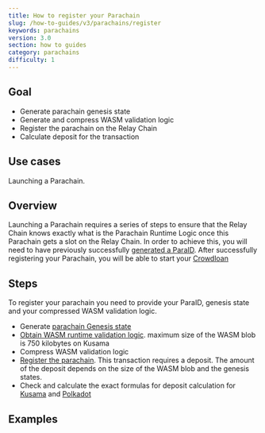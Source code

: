 ```yaml
---
title: How to register your Parachain
slug: /how-to-guides/v3/parachains/register
keywords: parachains
version: 3.0 
section: how to guides
category: parachains
difficulty: 1
---
```


## Goal

- Generate parachain genesis state
- Generate and compress WASM validation logic
- Register the parachain on the Relay Chain
- Calculate deposit for the transaction

## Use cases

Launching a Parachain.

## Overview

Launching a Parachain requires a series of steps to ensure that the Relay Chain
knows exactly what is the Parachain Runtime Logic once this Parachain gets a
slot on the Relay Chain. In order to achieve this, you will need to have
previously successfully [generated a ParaID][register-paraid]. After
successfully registering your Parachain, you will be able to start your
[Crowdloan][crowdloan-paraid]

## Steps

To register your parachain you need to provide your ParaID, genesis state and
your compressed WASM validation logic.

- Generate
  [parachain Genesis state](/tutorials/v3/cumulus-workshop/pt2#3-generate-parachain-genesis-state)
- [Obtain WASM runtime validation logic](/tutorials/v3/cumulus-workshop/pt2#4-obtain-wasm-runtime-validation-function).
  maximum size of the WASM blob is 750 kilobytes on Kusama
- Compress WASM validation logic
- [Register the parachain](/tutorials/v3/cumulus-workshop/pt2#parachain-registration).
  This transaction requires a deposit. The amount of the deposit depends on the
  size of the WASM blob and the genesis states.
- Check and calculate the exact formulas for deposit calculation for
  [Kusama](https://github.com/paritytech/polkadot/blob/04b2383ba6685bacc63a2eb4a1949aebadbc624b/runtime/kusama/src/constants.rs#L26)
  and
  [Polkadot](https://github.com/paritytech/polkadot/blob/04b2383ba6685bacc63a2eb4a1949aebadbc624b/runtime/polkadot/src/constants.rs#L27)

## Examples

[register-paraid]: /tutorials/v3/cumulus-workshop/pt2#1-reserve-a-para-id
[crowdloan-paraid]: https://wiki.polkadot.network/docs/learn-crowdloans

